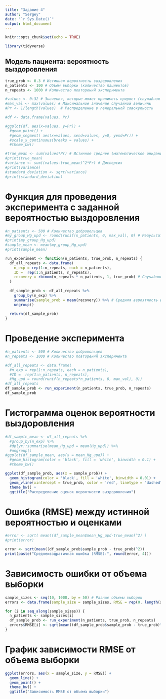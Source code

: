 ```yaml
---
title: "Задание 4"
author: "Sergey"
date: "`r Sys.Date()`"
output: html_document
---
```


```r
knitr::opts_chunk$set(echo = TRUE)

library(tidyverse)

```
## Модель пациента: вероятность выздоровления

```r
true_prob <- 0.3 # Истинная вероятность выздоровления
n_patients <- 100 # Объем выборки (количество пациентов)
n_repeats <- 1000 # Количество повторений эксперимента

#values <- 0:32 # Значения, которые может принимать прирост (случайная величина)
#max_val <- max(values) # Максимальное значение случайной величины
#Pr <- 1/length(values)  # Распределение в генеральной совокупности

#df <- data.frame(values, Pr)

#ggplot(df, aes(x=values, y=Pr)) +
  #geom_point() + 
  #geom_segment( aes(x=values, xend=values, y=0, yend=Pr)) +
  #scale_x_continuous(breaks = values) +
  #theme_bw()

```

```r
#true_mean <- sum(values*Pr) # Истинное среднее (математическое ожидание)
#print(true_mean)
#variance <- sum((values-true_mean)^2*Pr) # Дисперсия
#print(variance)
#standard_deviation <- sqrt(variance)
#print(standard_deviation)
```
# Функция для проведения эксперимента с заданной вероятностью выздоровления

```r
#n_patients <- 500 # Количество добровольцев 
#my_group_Hg_upd <- round(runif(n_patients, 0, max_val), 0) # Результаты добровольцев
#print(my_group_Hg_upd)
#sample_mean <- mean(my_group_Hg_upd)
#print(sample_mean)

run_experiment <- function(n_patients, true_prob, n_repeats) {
  df_all_repeats <- data.frame(
    n_exp = rep(1:n_repeats, each = n_patients),
    ID =  rep(1:n_patients, n_repeats),
    recovery = rbinom(n_repeats * n_patients, 1, true_prob) # Случайное событие (1 - выздоровление, 0 - нет)
  )
  
  df_sample_prob <- df_all_repeats %>%
    group_by(n_exp) %>%
    summarise(sample_prob = mean(recovery)) %>% # Средняя вероятность в каждом эксперименте
    ungroup()
  
  return(df_sample_prob)
}
```
# Проведение эксперимента

```r
#n_patients <- 500 # Количество добровольцев 
#n_repeats <- 1000 # Количество повторений эксперимента

#df_all_repeats <- data.frame(
  #n_exp = rep(1:n_repeats, each = n_patients),
  #ID =  rep(1:n_patients, n_repeats),
  #Hg_upd = round(runif(n_repeats*n_patients, 0, max_val), 0))
#df_all_repeats
df_sample_prob <- run_experiment(n_patients, true_prob, n_repeats)
df_sample_prob
```
# Гистограмма оценок вероятности выздоровления

```r
#df_sample_mean <- df_all_repeats %>% 
  #group_by(n_exp) %>% 
  #dplyr::summarise(mean_Hg_upd = mean(Hg_upd)) %>% 
  #ungroup()
#ggplot(df_sample_mean, aes(x = mean_Hg_upd)) +
  #geom_histogram(color = 'black', fill = 'white', binwidth = 0.1) +
  #theme_bw()

ggplot(df_sample_prob, aes(x = sample_prob)) +
  geom_histogram(color = 'black', fill = 'white', binwidth = 0.01) +
  geom_vline(xintercept = true_prob, color = 'red', linetype = "dashed") + # Истинная вероятность
  theme_bw() +
  ggtitle("Распределение оценок вероятности выздоровления")
```
# Ошибка (RMSE) между истинной вероятностью и оценками

```r
#error <- sqrt( mean((df_sample_mean$mean_Hg_upd-true_mean)^2) )
#print(error)

error <- sqrt(mean((df_sample_prob$sample_prob - true_prob)^2))
print(paste("Среднеквадратичная ошибка (RMSE):", round(error, 4)))
```
# Зависимость ошибки от объема выборки

```r
sample_sizes <- seq(10, 1000, by = 50) # Разные объемы выборок
errors <- data.frame(sample_size = sample_sizes, RMSE = rep(0, length(sample_sizes)))

for (i in seq_along(sample_sizes)) {
  n_patients <- sample_sizes[i]
  df_sample_prob <- run_experiment(n_patients, true_prob, n_repeats)
  errors$RMSE[i] <- sqrt(mean((df_sample_prob$sample_prob - true_prob)^2))
}

```
# График зависимости RMSE от объема выборки

```r
ggplot(errors, aes(x = sample_size, y = RMSE)) +
  geom_line() +
  geom_point() +
  theme_bw() +
  ggtitle("Зависимость RMSE от объема выборки")
```

